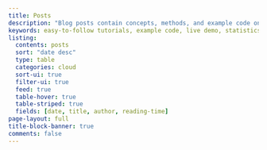 ```yaml
---
title: Posts
description: "Blog posts contain concepts, methods, and example code on data science, statistics, and machine learning. All the posts with example code also accompany a Kaggle or Google Colab notebook for a live demo."
keywords: easy-to-follow tutorials, example code, live demo, statistics, machine learning
listing:
  contents: posts
  sort: "date desc"
  type: table
  categories: cloud
  sort-ui: true
  filter-ui: true
  feed: true
  table-hover: true
  table-striped: true
  fields: [date, title, author, reading-time]
page-layout: full
title-block-banner: true
comments: false
---
```

